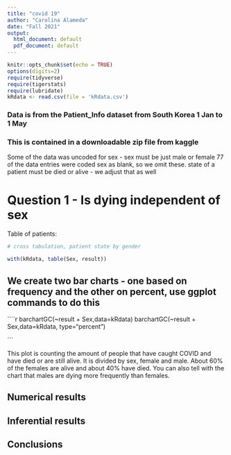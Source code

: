 ```yaml
---
title: "covid 19"
author: "Carolina Alameda"
date: "Fall 2021"
output:
  html_document: default
  pdf_document: default
---
```


```r
knitr::opts_chunk$set(echo = TRUE)
options(digits=2)
require(tidyverse)
require(tigerstats)
require(lubridate)
kRdata <- read.csv(file = 'kRdata.csv')
```
### Data is from the Patient_Info dataset from South Korea 1 Jan to 1 May 
### This is contained in a downloadable zip file from kaggle

Some of the data was uncoded for sex - sex must be just male or female
77 of the data entries were coded sex  as blank, so we omit these.
state of a patient must be died or alive - we adjust that as well   
  
# Question 1 - Is dying independent of sex




Table of patients:
```r

# cross tabulation, patient state by gender

with(kRdata, table(Sex, result))

```

## We create two bar charts - one based on frequency and the other on percent, use ggplot commands to do this

````r
barchartGC(~result + Sex,data=kRdata)
barchartGC(~result + Sex,data=kRdata, type="percent")

```

This plot is counting the amount of people that have caught COVID and have died or are still alive. It is divided by sex, female and male. About 60% of the females are alive and about 40% have died. You can also tell with the chart that males are dying more frequently than females.





  
## Numerical results


## Inferential results 




## Conclusions

